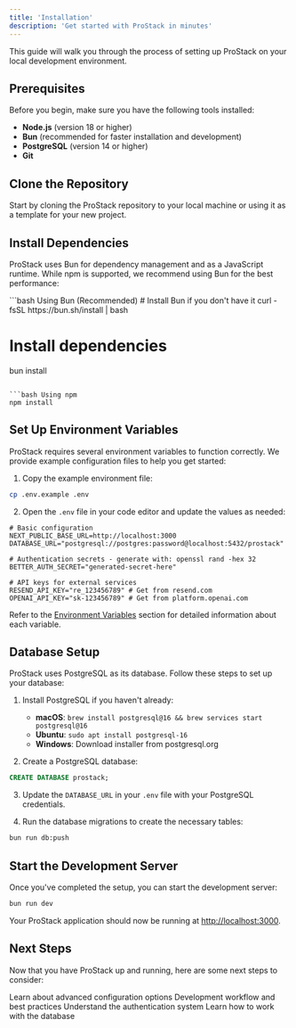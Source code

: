 ```yaml
---
title: 'Installation'
description: 'Get started with ProStack in minutes'
---
```


This guide will walk you through the process of setting up ProStack on your local development environment.

## Prerequisites

Before you begin, make sure you have the following tools installed:

- **Node.js** (version 18 or higher)
- **Bun** (recommended for faster installation and development)
- **PostgreSQL** (version 14 or higher)
- **Git**

## Clone the Repository

Start by cloning the ProStack repository to your local machine or using it as a template for your new project.

## Install Dependencies

ProStack uses Bun for dependency management and as a JavaScript runtime. While npm is supported, we recommend using Bun for the best performance:

<CodeGroup>
```bash Using Bun (Recommended)
# Install Bun if you don't have it
curl -fsSL https://bun.sh/install | bash

# Install dependencies
bun install
```

```bash Using npm
npm install
```
</CodeGroup>

## Set Up Environment Variables

ProStack requires several environment variables to function correctly. We provide example configuration files to help you get started:

1. Copy the example environment file:

```bash
cp .env.example .env
```

2. Open the `.env` file in your code editor and update the values as needed:

```plaintext
# Basic configuration
NEXT_PUBLIC_BASE_URL=http://localhost:3000
DATABASE_URL="postgresql://postgres:password@localhost:5432/prostack"

# Authentication secrets - generate with: openssl rand -hex 32
BETTER_AUTH_SECRET="generated-secret-here"

# API keys for external services
RESEND_API_KEY="re_123456789" # Get from resend.com
OPENAI_API_KEY="sk-123456789" # Get from platform.openai.com
```

Refer to the [Environment Variables](/configuration/environment-variables) section for detailed information about each variable.

## Database Setup

ProStack uses PostgreSQL as its database. Follow these steps to set up your database:

1. Install PostgreSQL if you haven't already:
   - **macOS**: `brew install postgresql@16 && brew services start postgresql@16`
   - **Ubuntu**: `sudo apt install postgresql-16`
   - **Windows**: Download installer from postgresql.org

2. Create a PostgreSQL database:

```sql
CREATE DATABASE prostack;
```

3. Update the `DATABASE_URL` in your `.env` file with your PostgreSQL credentials.

4. Run the database migrations to create the necessary tables:

```bash
bun run db:push
```

## Start the Development Server

Once you've completed the setup, you can start the development server:

```bash
bun run dev
```

Your ProStack application should now be running at [http://localhost:3000](http://localhost:3000).

## Next Steps

Now that you have ProStack up and running, here are some next steps to consider:

<CardGroup cols={2}>
  <Card
    title="Environment Setup"
    icon="gear"
    href="/environment-setup"
  >
    Learn about advanced configuration options
  </Card>
  <Card
    title="Local Development"
    icon="code"
    href="/development/local-development"
  >
    Development workflow and best practices
  </Card>
  <Card
    title="Authentication"
    icon="lock"
    href="/features/authentication"
  >
    Understand the authentication system
  </Card>
  <Card
    title="Database Management"
    icon="database"
    href="/development/database-management"
  >
    Learn how to work with the database
  </Card>
</CardGroup> 
